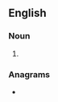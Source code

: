==English==

===Noun===
{{head|en|noun form}}

# {{plural of|en|blockhouse}}

===Anagrams===
* {{anagrams|en|a=bcehkloossu|houseblocks}}